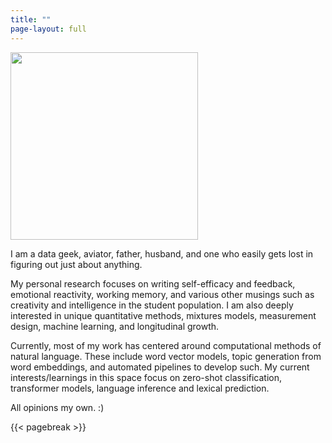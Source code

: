 ```yaml
---
title: ""
page-layout: full
---
```


::: grid
::: g-col-4
![](images/profile.jpeg){width="300px"}
:::

::: g-col-8
I am a data geek, aviator, father, husband, and one who easily gets lost in figuring out just about anything.

My personal research focuses on writing self-efficacy and feedback, emotional reactivity, working memory, and various other musings such as creativity and intelligence in the student population. I am also deeply interested in unique quantitative methods, mixtures models, measurement design, machine learning, and longitudinal growth.

Currently, most of my work has centered around computational methods of natural language. These include word vector models, topic generation from word embeddings, and automated pipelines to develop such. My current interests/learnings in this space focus on zero-shot classification, transformer models, language inference and lexical prediction.

All opinions my own. :)
:::
:::

{{< pagebreak >}}

::: {.column-page-inset .text-center}
```{=html}
<a class="btn btn-outline-light", href="https://twitter.com/mldebusklane" target="_blank" rel="noopener noreferrer">
    <i class="bi bi-twitter" role='img' aria-label='Twitter'></i>
</a>
<a class="btn btn-outline-light", href="https://github.com/debusklaneml" target="_blank" rel="noopener noreferrer">
    <i class="bi bi-github" role='img' aria-label='Github'></i>
</a>
<a class="btn btn-outline-light", href="https://linkedin.com/in/debusklaneml" target="_blank" rel="noopener noreferrer">
    <i class="bi bi-linkedin" role='img' aria-label='LinkedIn'></i>
</a>
<a class="btn btn-outline-light", href="https://linkedin.com/in/debusklaneml" target="_blank" rel="noopener noreferrer">
    <i class="bi bi-linkedin" role='img' aria-label='LinkedIn'></i>
</a>
<a class="btn btn-outline-light", href="mailto:mldebusklane@gmail.com" target="_blank" rel="noopener noreferrer">
    <i class="ai bi-envelope" role='img' aria-label='email'></i>
</a>
```
:::
